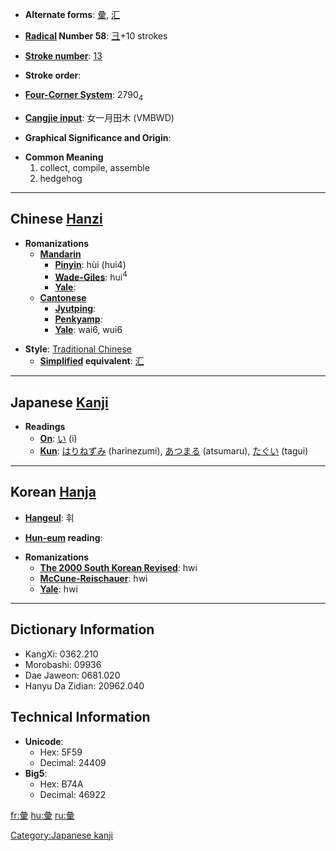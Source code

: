 * '''Alternate forms''': [[彚]], [[汇]]

* '''[[Wiktionary:Chinese radical index| Radical]] Number 58''': [[Wiktionary:Chinese radical index 彐|彐]]+10 strokes

* '''[[Wiktionary:Chinese total strokes index|Stroke number]]''': [[Wiktionary:Chinese total strokes index 13|13]]

* '''Stroke order''': 

* '''[[Wiktionary:Chinese four corner index|Four-Corner System]]''': 2790<sub>4</sub>

* '''[[Wiktionary:Chinese Cangjie index|Cangjie input]]''': 女一月田木 (VMBWD)

* '''Graphical Significance and Origin''': 

* '''Common Meaning'''
*#collect, compile, assemble
*# hedgehog


----

== Chinese [[Hanzi]] ==

* '''Romanizations'''
** '''[[Mandarin]]'''
*** '''[[Pinyin]]''': hùi (hui4)
*** '''[[Wade-Giles]]''': hui<sup>4</sup>
*** '''[[Yale]]''': 
** '''[[Cantonese]]'''
*** '''[[Jyutping]]''':
*** '''[[Penkyamp]]''': 
*** '''[[Yale]]''': wai6, wui6

* '''Style''': [[Traditional Chinese]] 
** '''[[Simplified Chinese|Simplified]] equivalent''': [[汇]]


----

== Japanese [[Kanji]] ==

* '''Readings'''
** '''[[On]]''': [[い]] (i)
** '''[[Kun]]''': [[はりねずみ]] (harinezumi), [[あつまる]] (atsumaru), [[たぐい]] (tagui)


----

== Korean [[Hanja]] ==

* '''[[Hangeul]]''': 휘

* '''[[Hun-eum]] reading''': 

* '''Romanizations'''
** '''[[The 2000 South Korean Revised Romanization|The 2000 South Korean Revised]]''': hwi
** '''[[McCune-Reischauer]]''': hwi
** '''[[Yale]]''': hwi

----

== Dictionary Information ==

* KangXi: 0362.210
* Morobashi: 09936
* Dae Jaweon: 0681.020
* Hanyu Da Zidian: 20962.040

== Technical Information ==

* '''Unicode''':
** Hex: 5F59
** Decimal: 24409
* '''Big5''':
** Hex: B74A
** Decimal: 46922

[[Category:Japanese kanji]]
[[fr:彙]]
[[hu:彙]]
[[ru:彙]]